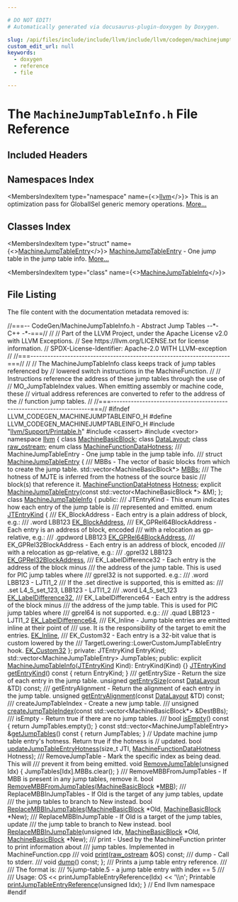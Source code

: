 ```yaml
---

# DO NOT EDIT!
# Automatically generated via docusaurus-plugin-doxygen by Doxygen.

slug: /api/files/include/include/llvm/include/llvm/codegen/machinejumptableinfo-h
custom_edit_url: null
keywords:
  - doxygen
  - reference
  - file

---
```





# The `MachineJumpTableInfo.h` File Reference

<DoxygenPage pluginConfig={pluginConfig}>



## Included Headers

<IncludesList>
<IncludesListItem
  filePath="llvm/Support/Printable.h"
  permalink="/docs/api/files/include/include/llvm/include/llvm/support/printable-h"
  isLocal="true" />
<IncludesListItem
  filePath="cassert"
  permalink=""
  isLocal="false" />
<IncludesListItem
  filePath="vector"
  permalink=""
  isLocal="false" />
</IncludesList>

## Namespaces Index

<MembersIndex>

<MembersIndexItem
  type="namespace"
  name={<><a href="/docs/api/namespaces/llvm">llvm</a></>}>
This is an optimization pass for GlobalISel generic memory operations. <a href="/docs/api/namespaces/llvm/#details">More...</a>
</MembersIndexItem>

</MembersIndex>

## Classes Index

<MembersIndex>

<MembersIndexItem
  type="struct"
  name={<><a href="/docs/api/structs/llvm/machinejumptableentry">MachineJumpTableEntry</a></>}>
<a href="/docs/api/structs/llvm/machinejumptableentry">MachineJumpTableEntry</a> - One jump table in the jump table info. <a href="/docs/api/structs/llvm/machinejumptableentry/#details">More...</a>
</MembersIndexItem>

<MembersIndexItem
  type="class"
  name={<><a href="/docs/api/classes/llvm/machinejumptableinfo">MachineJumpTableInfo</a></>}>
</MembersIndexItem>

</MembersIndex>


## File Listing

The file content with the documentation metadata removed is:

<ProgramListing>

<Link id="l00001" /><CodeLine lineNumber="1"><span class="doxyHighlightComment">//===-- CodeGen/MachineJumpTableInfo.h - Abstract Jump Tables  --&#42;- C++ -&#42;-===//</span></CodeLine>
<Link id="l00002" /><CodeLine lineNumber="2"><span class="doxyHighlightComment">//</span></CodeLine>
<Link id="l00003" /><CodeLine lineNumber="3"><span class="doxyHighlightComment">// Part of the LLVM Project, under the Apache License v2.0 with LLVM Exceptions.</span></CodeLine>
<Link id="l00004" /><CodeLine lineNumber="4"><span class="doxyHighlightComment">// See https://llvm.org/LICENSE.txt for license information.</span></CodeLine>
<Link id="l00005" /><CodeLine lineNumber="5"><span class="doxyHighlightComment">// SPDX-License-Identifier: Apache-2.0 WITH LLVM-exception</span></CodeLine>
<Link id="l00006" /><CodeLine lineNumber="6"><span class="doxyHighlightComment">//</span></CodeLine>
<Link id="l00007" /><CodeLine lineNumber="7"><span class="doxyHighlightComment">//===----------------------------------------------------------------------===//</span></CodeLine>
<Link id="l00008" /><CodeLine lineNumber="8"><span class="doxyHighlightComment">//</span></CodeLine>
<Link id="l00009" /><CodeLine lineNumber="9"><span class="doxyHighlightComment">// The MachineJumpTableInfo class keeps track of jump tables referenced by</span></CodeLine>
<Link id="l00010" /><CodeLine lineNumber="10"><span class="doxyHighlightComment">// lowered switch instructions in the MachineFunction.</span></CodeLine>
<Link id="l00011" /><CodeLine lineNumber="11"><span class="doxyHighlightComment">//</span></CodeLine>
<Link id="l00012" /><CodeLine lineNumber="12"><span class="doxyHighlightComment">// Instructions reference the address of these jump tables through the use of</span></CodeLine>
<Link id="l00013" /><CodeLine lineNumber="13"><span class="doxyHighlightComment">// MO&#95;JumpTableIndex values.  When emitting assembly or machine code, these</span></CodeLine>
<Link id="l00014" /><CodeLine lineNumber="14"><span class="doxyHighlightComment">// virtual address references are converted to refer to the address of the</span></CodeLine>
<Link id="l00015" /><CodeLine lineNumber="15"><span class="doxyHighlightComment">// function jump tables.</span></CodeLine>
<Link id="l00016" /><CodeLine lineNumber="16"><span class="doxyHighlightComment">//</span></CodeLine>
<Link id="l00017" /><CodeLine lineNumber="17"><span class="doxyHighlightComment">//===----------------------------------------------------------------------===//</span></CodeLine>
<Link id="l00018" /><CodeLine lineNumber="18"></CodeLine>
<Link id="l00019" /><CodeLine lineNumber="19"><span class="doxyHighlightPreprocessor">#ifndef LLVM&#95;CODEGEN&#95;MACHINEJUMPTABLEINFO&#95;H</span></CodeLine>
<Link id="l00020" /><CodeLine lineNumber="20"><span class="doxyHighlightPreprocessor">#define LLVM&#95;CODEGEN&#95;MACHINEJUMPTABLEINFO&#95;H</span></CodeLine>
<Link id="l00021" /><CodeLine lineNumber="21"></CodeLine>
<Link id="l00022" /><CodeLine lineNumber="22"><span class="doxyHighlightPreprocessor">#include &quot;<a href="/docs/api/files/include/include/llvm/include/llvm/support/printable-h">llvm/Support/Printable.h</a>&quot;</span></CodeLine>
<Link id="l00023" /><CodeLine lineNumber="23"><span class="doxyHighlightPreprocessor">#include &lt;cassert&gt;</span></CodeLine>
<Link id="l00024" /><CodeLine lineNumber="24"><span class="doxyHighlightPreprocessor">#include &lt;vector&gt;</span></CodeLine>
<Link id="l00025" /><CodeLine lineNumber="25"></CodeLine>
<Link id="l00026" /><CodeLine lineNumber="26"><span class="doxyHighlightKeyword">namespace </span><span class="doxyHighlight"><a href="/docs/api/namespaces/llvm">llvm</a> &#123;</span></CodeLine>
<Link id="l00027" /><CodeLine lineNumber="27"></CodeLine>
<Link id="l00028" /><CodeLine lineNumber="28"><span class="doxyHighlightKeyword">class </span><span class="doxyHighlight"><a href="/docs/api/classes/llvm/machinebasicblock">MachineBasicBlock</a>;</span></CodeLine>
<Link id="l00029" /><CodeLine lineNumber="29"><span class="doxyHighlightKeyword">class </span><span class="doxyHighlight"><a href="/docs/api/classes/llvm/datalayout">DataLayout</a>;</span></CodeLine>
<Link id="l00030" /><CodeLine lineNumber="30"><span class="doxyHighlightKeyword">class </span><span class="doxyHighlight"><a href="/docs/api/classes/llvm/raw-ostream">raw&#95;ostream</a>;</span></CodeLine>
<Link id="l00031" /><CodeLine lineNumber="31"><span class="doxyHighlightKeyword">enum class</span><span class="doxyHighlight"> <a href="/docs/api/namespaces/llvm/#a59c007354dfad2f618a37e6efaf7cd9b">MachineFunctionDataHotness</a>;</span></CodeLine>
<Link id="l00032" /><CodeLine lineNumber="32"></CodeLine>
<Link id="l00033" /><CodeLine lineNumber="33"><span class="doxyHighlightComment">/// MachineJumpTableEntry - One jump table in the jump table info.</span></CodeLine>
<Link id="l00034" /><CodeLine lineNumber="34"><span class="doxyHighlightComment">///</span></CodeLine>
<Link id="l00035" /><CodeLine lineNumber="35" lineLink="/docs/api/structs/llvm/machinejumptableentry"><span class="doxyHighlightKeyword">struct </span><span class="doxyHighlight"><a href="/docs/api/structs/llvm/machinejumptableentry/#a7cf3587612dc76d3d3b0d6533a8c7378">MachineJumpTableEntry</a> &#123;</span></CodeLine>
<Link id="l00036" /><CodeLine lineNumber="36"><span class="doxyHighlightComment">  /// MBBs - The vector of basic blocks from which to create the jump table.</span></CodeLine>
<Link id="l00037" /><CodeLine lineNumber="37" lineLink="/docs/api/structs/llvm/machinejumptableentry/#a9c14af1916ca19e3e7fbec5fb2e11c79"><span class="doxyHighlight">  std::vector&lt;MachineBasicBlock&#42;&gt; <a href="/docs/api/structs/llvm/machinejumptableentry/#a9c14af1916ca19e3e7fbec5fb2e11c79">MBBs</a>;</span></CodeLine>
<Link id="l00038" /><CodeLine lineNumber="38"></CodeLine>
<Link id="l00039" /><CodeLine lineNumber="39"><span class="doxyHighlightComment">  /// The hotness of MJTE is inferred from the hotness of the source basic</span></CodeLine>
<Link id="l00040" /><CodeLine lineNumber="40"><span class="doxyHighlightComment">  /// block(s) that reference it.</span></CodeLine>
<Link id="l00041" /><CodeLine lineNumber="41" lineLink="/docs/api/structs/llvm/machinejumptableentry/#aa88588bf8fb94402df742742d9ab58cf"><span class="doxyHighlight">  <a href="/docs/api/namespaces/llvm/#a59c007354dfad2f618a37e6efaf7cd9b">MachineFunctionDataHotness</a> <a href="/docs/api/structs/llvm/machinejumptableentry/#aa88588bf8fb94402df742742d9ab58cf">Hotness</a>;</span></CodeLine>
<Link id="l00042" /><CodeLine lineNumber="42"></CodeLine>
<Link id="l00043" /><CodeLine lineNumber="43"><span class="doxyHighlight">  </span><span class="doxyHighlightKeyword">explicit</span><span class="doxyHighlight"> <a href="/docs/api/structs/llvm/machinejumptableentry/#a7cf3587612dc76d3d3b0d6533a8c7378">MachineJumpTableEntry</a>(</span><span class="doxyHighlightKeyword">const</span><span class="doxyHighlight"> std::vector&lt;MachineBasicBlock &#42;&gt; &amp;M);</span></CodeLine>
<Link id="l00044" /><CodeLine lineNumber="44"><span class="doxyHighlight">&#125;;</span></CodeLine>
<Link id="l00045" /><CodeLine lineNumber="45"></CodeLine>
<Link id="l00046" /><CodeLine lineNumber="46" lineLink="/docs/api/classes/llvm/machinejumptableinfo"><span class="doxyHighlightKeyword">class </span><span class="doxyHighlight"><a href="/docs/api/classes/llvm/machinejumptableinfo/#a8e51fede2625324f2e23fccc99ace42d">MachineJumpTableInfo</a> &#123;</span></CodeLine>
<Link id="l00047" /><CodeLine lineNumber="47"><span class="doxyHighlightKeyword">public</span><span class="doxyHighlight">:</span></CodeLine>
<Link id="l00048" /><CodeLine lineNumber="48"><span class="doxyHighlightComment">  /// JTEntryKind - This enum indicates how each entry of the jump table is</span></CodeLine>
<Link id="l00049" /><CodeLine lineNumber="49"><span class="doxyHighlightComment">  /// represented and emitted.</span></CodeLine>
<Link id="l00050" /><CodeLine lineNumber="50" lineLink="/docs/api/classes/llvm/machinejumptableinfo/#aaa21facdbb167f7c33d21907b8e5b9d3"><span class="doxyHighlight">  </span><span class="doxyHighlightKeyword">enum</span><span class="doxyHighlight"> <a href="/docs/api/classes/llvm/machinejumptableinfo/#aaa21facdbb167f7c33d21907b8e5b9d3">JTEntryKind</a> &#123;</span></CodeLine>
<Link id="l00051" /><CodeLine lineNumber="51"><span class="doxyHighlightComment">    /// EK&#95;BlockAddress - Each entry is a plain address of block, e.g.:</span></CodeLine>
<Link id="l00052" /><CodeLine lineNumber="52"><span class="doxyHighlightComment">    ///     .word LBB123</span></CodeLine>
<Link id="l00053" /><CodeLine lineNumber="53" lineLink="/docs/api/classes/llvm/machinejumptableinfo/#aaa21facdbb167f7c33d21907b8e5b9d3ab0c4687afc1a6858d37711a814f8f5b3"><span class="doxyHighlight">    <a href="/docs/api/classes/llvm/machinejumptableinfo/#aaa21facdbb167f7c33d21907b8e5b9d3ab0c4687afc1a6858d37711a814f8f5b3">EK&#95;BlockAddress</a>,</span></CodeLine>
<Link id="l00054" /><CodeLine lineNumber="54"></CodeLine>
<Link id="l00055" /><CodeLine lineNumber="55"><span class="doxyHighlightComment">    /// EK&#95;GPRel64BlockAddress - Each entry is an address of block, encoded</span></CodeLine>
<Link id="l00056" /><CodeLine lineNumber="56"><span class="doxyHighlightComment">    /// with a relocation as gp-relative, e.g.:</span></CodeLine>
<Link id="l00057" /><CodeLine lineNumber="57"><span class="doxyHighlightComment">    ///     .gpdword LBB123</span></CodeLine>
<Link id="l00058" /><CodeLine lineNumber="58" lineLink="/docs/api/classes/llvm/machinejumptableinfo/#aaa21facdbb167f7c33d21907b8e5b9d3aba174e822c60ce5af99bdb57ab3ec640"><span class="doxyHighlight">    <a href="/docs/api/classes/llvm/machinejumptableinfo/#aaa21facdbb167f7c33d21907b8e5b9d3aba174e822c60ce5af99bdb57ab3ec640">EK&#95;GPRel64BlockAddress</a>,</span></CodeLine>
<Link id="l00059" /><CodeLine lineNumber="59"></CodeLine>
<Link id="l00060" /><CodeLine lineNumber="60"><span class="doxyHighlightComment">    /// EK&#95;GPRel32BlockAddress - Each entry is an address of block, encoded</span></CodeLine>
<Link id="l00061" /><CodeLine lineNumber="61"><span class="doxyHighlightComment">    /// with a relocation as gp-relative, e.g.:</span></CodeLine>
<Link id="l00062" /><CodeLine lineNumber="62"><span class="doxyHighlightComment">    ///     .gprel32 LBB123</span></CodeLine>
<Link id="l00063" /><CodeLine lineNumber="63" lineLink="/docs/api/classes/llvm/machinejumptableinfo/#aaa21facdbb167f7c33d21907b8e5b9d3a0145ef8496d090993849ec0d7ca947f7"><span class="doxyHighlight">    <a href="/docs/api/classes/llvm/machinejumptableinfo/#aaa21facdbb167f7c33d21907b8e5b9d3a0145ef8496d090993849ec0d7ca947f7">EK&#95;GPRel32BlockAddress</a>,</span></CodeLine>
<Link id="l00064" /><CodeLine lineNumber="64"></CodeLine>
<Link id="l00065" /><CodeLine lineNumber="65"><span class="doxyHighlightComment">    /// EK&#95;LabelDifference32 - Each entry is the address of the block minus</span></CodeLine>
<Link id="l00066" /><CodeLine lineNumber="66"><span class="doxyHighlightComment">    /// the address of the jump table.  This is used for PIC jump tables where</span></CodeLine>
<Link id="l00067" /><CodeLine lineNumber="67"><span class="doxyHighlightComment">    /// gprel32 is not supported.  e.g.:</span></CodeLine>
<Link id="l00068" /><CodeLine lineNumber="68"><span class="doxyHighlightComment">    ///      .word LBB123 - LJTI1&#95;2</span></CodeLine>
<Link id="l00069" /><CodeLine lineNumber="69"><span class="doxyHighlightComment">    /// If the .set directive is supported, this is emitted as:</span></CodeLine>
<Link id="l00070" /><CodeLine lineNumber="70"><span class="doxyHighlightComment">    ///      .set L4&#95;5&#95;set&#95;123, LBB123 - LJTI1&#95;2</span></CodeLine>
<Link id="l00071" /><CodeLine lineNumber="71"><span class="doxyHighlightComment">    ///      .word L4&#95;5&#95;set&#95;123</span></CodeLine>
<Link id="l00072" /><CodeLine lineNumber="72" lineLink="/docs/api/classes/llvm/machinejumptableinfo/#aaa21facdbb167f7c33d21907b8e5b9d3a6e05991949952d4e85600b0868dcd803"><span class="doxyHighlight">    <a href="/docs/api/classes/llvm/machinejumptableinfo/#aaa21facdbb167f7c33d21907b8e5b9d3a6e05991949952d4e85600b0868dcd803">EK&#95;LabelDifference32</a>,</span></CodeLine>
<Link id="l00073" /><CodeLine lineNumber="73"></CodeLine>
<Link id="l00074" /><CodeLine lineNumber="74"><span class="doxyHighlightComment">    /// EK&#95;LabelDifference64 - Each entry is the address of the block minus</span></CodeLine>
<Link id="l00075" /><CodeLine lineNumber="75"><span class="doxyHighlightComment">    /// the address of the jump table.  This is used for PIC jump tables where</span></CodeLine>
<Link id="l00076" /><CodeLine lineNumber="76"><span class="doxyHighlightComment">    /// gprel64 is not supported.  e.g.:</span></CodeLine>
<Link id="l00077" /><CodeLine lineNumber="77"><span class="doxyHighlightComment">    ///      .quad LBB123 - LJTI1&#95;2</span></CodeLine>
<Link id="l00078" /><CodeLine lineNumber="78" lineLink="/docs/api/classes/llvm/machinejumptableinfo/#aaa21facdbb167f7c33d21907b8e5b9d3a9f3683fb3f6e9f802d817742cf08a1a5"><span class="doxyHighlight">    <a href="/docs/api/classes/llvm/machinejumptableinfo/#aaa21facdbb167f7c33d21907b8e5b9d3a9f3683fb3f6e9f802d817742cf08a1a5">EK&#95;LabelDifference64</a>,</span></CodeLine>
<Link id="l00079" /><CodeLine lineNumber="79"></CodeLine>
<Link id="l00080" /><CodeLine lineNumber="80"><span class="doxyHighlightComment">    /// EK&#95;Inline - Jump table entries are emitted inline at their point of</span></CodeLine>
<Link id="l00081" /><CodeLine lineNumber="81"><span class="doxyHighlightComment">    /// use. It is the responsibility of the target to emit the entries.</span></CodeLine>
<Link id="l00082" /><CodeLine lineNumber="82" lineLink="/docs/api/classes/llvm/machinejumptableinfo/#aaa21facdbb167f7c33d21907b8e5b9d3a0c8edab8f0150200196e0c217e343058"><span class="doxyHighlight">    <a href="/docs/api/classes/llvm/machinejumptableinfo/#aaa21facdbb167f7c33d21907b8e5b9d3a0c8edab8f0150200196e0c217e343058">EK&#95;Inline</a>,</span></CodeLine>
<Link id="l00083" /><CodeLine lineNumber="83"></CodeLine>
<Link id="l00084" /><CodeLine lineNumber="84"><span class="doxyHighlightComment">    /// EK&#95;Custom32 - Each entry is a 32-bit value that is custom lowered by the</span></CodeLine>
<Link id="l00085" /><CodeLine lineNumber="85"><span class="doxyHighlightComment">    /// TargetLowering::LowerCustomJumpTableEntry hook.</span></CodeLine>
<Link id="l00086" /><CodeLine lineNumber="86" lineLink="/docs/api/classes/llvm/machinejumptableinfo/#aaa21facdbb167f7c33d21907b8e5b9d3a9e655fb625d744f96e03aed78ca85707"><span class="doxyHighlight">    <a href="/docs/api/classes/llvm/machinejumptableinfo/#aaa21facdbb167f7c33d21907b8e5b9d3a9e655fb625d744f96e03aed78ca85707">EK&#95;Custom32</a></span></CodeLine>
<Link id="l00087" /><CodeLine lineNumber="87"><span class="doxyHighlight">  &#125;;</span></CodeLine>
<Link id="l00088" /><CodeLine lineNumber="88"></CodeLine>
<Link id="l00089" /><CodeLine lineNumber="89"><span class="doxyHighlightKeyword">private</span><span class="doxyHighlight">:</span></CodeLine>
<Link id="l00090" /><CodeLine lineNumber="90"><span class="doxyHighlight">  JTEntryKind EntryKind;</span></CodeLine>
<Link id="l00091" /><CodeLine lineNumber="91"><span class="doxyHighlight">  std::vector&lt;MachineJumpTableEntry&gt; JumpTables;</span></CodeLine>
<Link id="l00092" /><CodeLine lineNumber="92"><span class="doxyHighlightKeyword">public</span><span class="doxyHighlight">:</span></CodeLine>
<Link id="l00093" /><CodeLine lineNumber="93" lineLink="/docs/api/classes/llvm/machinejumptableinfo/#a8e51fede2625324f2e23fccc99ace42d"><span class="doxyHighlight">  </span><span class="doxyHighlightKeyword">explicit</span><span class="doxyHighlight"> <a href="/docs/api/classes/llvm/machinejumptableinfo/#a8e51fede2625324f2e23fccc99ace42d">MachineJumpTableInfo</a>(<a href="/docs/api/classes/llvm/machinejumptableinfo/#aaa21facdbb167f7c33d21907b8e5b9d3">JTEntryKind</a> Kind): EntryKind(Kind) &#123;&#125;</span></CodeLine>
<Link id="l00094" /><CodeLine lineNumber="94"></CodeLine>
<Link id="l00095" /><CodeLine lineNumber="95" lineLink="/docs/api/classes/llvm/machinejumptableinfo/#ab63740cb84cbbb0300d8fd6cf987928d"><span class="doxyHighlight">  <a href="/docs/api/classes/llvm/machinejumptableinfo/#aaa21facdbb167f7c33d21907b8e5b9d3">JTEntryKind</a> <a href="/docs/api/classes/llvm/machinejumptableinfo/#ab63740cb84cbbb0300d8fd6cf987928d">getEntryKind</a>()</span><span class="doxyHighlightKeyword"> const </span><span class="doxyHighlight">&#123; </span><span class="doxyHighlightKeywordFlow">return</span><span class="doxyHighlight"> EntryKind; &#125;</span></CodeLine>
<Link id="l00096" /><CodeLine lineNumber="96"></CodeLine>
<Link id="l00097" /><CodeLine lineNumber="97"><span class="doxyHighlightComment">  /// getEntrySize - Return the size of each entry in the jump table.</span></CodeLine>
<Link id="l00098" /><CodeLine lineNumber="98"><span class="doxyHighlight">  </span><span class="doxyHighlightKeywordType">unsigned</span><span class="doxyHighlight"> <a href="/docs/api/classes/llvm/machinejumptableinfo/#a4d6ef9167ddc2ae5fdf29a41cbaa5202">getEntrySize</a>(</span><span class="doxyHighlightKeyword">const</span><span class="doxyHighlight"> <a href="/docs/api/classes/llvm/datalayout">DataLayout</a> &amp;TD) </span><span class="doxyHighlightKeyword">const</span><span class="doxyHighlight">;</span></CodeLine>
<Link id="l00099" /><CodeLine lineNumber="99"><span class="doxyHighlightComment">  /// getEntryAlignment - Return the alignment of each entry in the jump table.</span></CodeLine>
<Link id="l00100" /><CodeLine lineNumber="100"><span class="doxyHighlight">  </span><span class="doxyHighlightKeywordType">unsigned</span><span class="doxyHighlight"> <a href="/docs/api/classes/llvm/machinejumptableinfo/#ab0097819d1d3f4c8eca96c9d9ac4fa0d">getEntryAlignment</a>(</span><span class="doxyHighlightKeyword">const</span><span class="doxyHighlight"> <a href="/docs/api/classes/llvm/datalayout">DataLayout</a> &amp;TD) </span><span class="doxyHighlightKeyword">const</span><span class="doxyHighlight">;</span></CodeLine>
<Link id="l00101" /><CodeLine lineNumber="101"></CodeLine>
<Link id="l00102" /><CodeLine lineNumber="102"><span class="doxyHighlightComment">  /// createJumpTableIndex - Create a new jump table.</span></CodeLine>
<Link id="l00103" /><CodeLine lineNumber="103"><span class="doxyHighlightComment">  ///</span></CodeLine>
<Link id="l00104" /><CodeLine lineNumber="104"><span class="doxyHighlight">  </span><span class="doxyHighlightKeywordType">unsigned</span><span class="doxyHighlight"> <a href="/docs/api/classes/llvm/machinejumptableinfo/#a5a48ea8ae9371565b98b24668016e5ef">createJumpTableIndex</a>(</span><span class="doxyHighlightKeyword">const</span><span class="doxyHighlight"> std::vector&lt;MachineBasicBlock&#42;&gt; &amp;DestBBs);</span></CodeLine>
<Link id="l00105" /><CodeLine lineNumber="105"></CodeLine>
<Link id="l00106" /><CodeLine lineNumber="106"><span class="doxyHighlightComment">  /// isEmpty - Return true if there are no jump tables.</span></CodeLine>
<Link id="l00107" /><CodeLine lineNumber="107"><span class="doxyHighlightComment">  ///</span></CodeLine>
<Link id="l00108" /><CodeLine lineNumber="108" lineLink="/docs/api/classes/llvm/machinejumptableinfo/#a519c867ae285099cc58e9bfad73a8895"><span class="doxyHighlight">  </span><span class="doxyHighlightKeywordType">bool</span><span class="doxyHighlight"> <a href="/docs/api/classes/llvm/machinejumptableinfo/#a519c867ae285099cc58e9bfad73a8895">isEmpty</a>()</span><span class="doxyHighlightKeyword"> const </span><span class="doxyHighlight">&#123; </span><span class="doxyHighlightKeywordFlow">return</span><span class="doxyHighlight"> JumpTables.empty(); &#125;</span></CodeLine>
<Link id="l00109" /><CodeLine lineNumber="109"></CodeLine>
<Link id="l00110" /><CodeLine lineNumber="110" lineLink="/docs/api/classes/llvm/machinejumptableinfo/#af9c60f4a0193375a5dd205fb945107a8"><span class="doxyHighlight">  </span><span class="doxyHighlightKeyword">const</span><span class="doxyHighlight"> std::vector&lt;MachineJumpTableEntry&gt; &amp;<a href="/docs/api/classes/llvm/machinejumptableinfo/#af9c60f4a0193375a5dd205fb945107a8">getJumpTables</a>()</span><span class="doxyHighlightKeyword"> const </span><span class="doxyHighlight">&#123;</span></CodeLine>
<Link id="l00111" /><CodeLine lineNumber="111"><span class="doxyHighlight">    </span><span class="doxyHighlightKeywordFlow">return</span><span class="doxyHighlight"> JumpTables;</span></CodeLine>
<Link id="l00112" /><CodeLine lineNumber="112"><span class="doxyHighlight">  &#125;</span></CodeLine>
<Link id="l00113" /><CodeLine lineNumber="113"></CodeLine>
<Link id="l00114" /><CodeLine lineNumber="114"><span class="doxyHighlight">  </span><span class="doxyHighlightComment">// Update machine jump table entry&#39;s hotness. Return true if the hotness is</span></CodeLine>
<Link id="l00115" /><CodeLine lineNumber="115"><span class="doxyHighlight">  </span><span class="doxyHighlightComment">// updated.</span></CodeLine>
<Link id="l00116" /><CodeLine lineNumber="116"><span class="doxyHighlight">  </span><span class="doxyHighlightKeywordType">bool</span><span class="doxyHighlight"> <a href="/docs/api/classes/llvm/machinejumptableinfo/#a8399f4d8dfa10432948d8da0ef0e6674">updateJumpTableEntryHotness</a>(</span><span class="doxyHighlightKeywordType">size&#95;t</span><span class="doxyHighlight"> JTI,</span></CodeLine>
<Link id="l00117" /><CodeLine lineNumber="117"><span class="doxyHighlight">                                   <a href="/docs/api/namespaces/llvm/#a59c007354dfad2f618a37e6efaf7cd9b">MachineFunctionDataHotness</a> Hotness);</span></CodeLine>
<Link id="l00118" /><CodeLine lineNumber="118"></CodeLine>
<Link id="l00119" /><CodeLine lineNumber="119"><span class="doxyHighlightComment">  /// RemoveJumpTable - Mark the specific index as being dead.  This will</span></CodeLine>
<Link id="l00120" /><CodeLine lineNumber="120"><span class="doxyHighlightComment">  /// prevent it from being emitted.</span></CodeLine>
<Link id="l00121" /><CodeLine lineNumber="121" lineLink="/docs/api/classes/llvm/machinejumptableinfo/#a4884f00bcde9528a64e1c18adc789641"><span class="doxyHighlight">  </span><span class="doxyHighlightKeywordType">void</span><span class="doxyHighlight"> <a href="/docs/api/classes/llvm/machinejumptableinfo/#a4884f00bcde9528a64e1c18adc789641">RemoveJumpTable</a>(</span><span class="doxyHighlightKeywordType">unsigned</span><span class="doxyHighlight"> Idx) &#123;</span></CodeLine>
<Link id="l00122" /><CodeLine lineNumber="122"><span class="doxyHighlight">    JumpTables&#91;Idx&#93;.MBBs.clear();</span></CodeLine>
<Link id="l00123" /><CodeLine lineNumber="123"><span class="doxyHighlight">  &#125;</span></CodeLine>
<Link id="l00124" /><CodeLine lineNumber="124"></CodeLine>
<Link id="l00125" /><CodeLine lineNumber="125"><span class="doxyHighlightComment">  /// RemoveMBBFromJumpTables - If MBB is present in any jump tables, remove it.</span></CodeLine>
<Link id="l00126" /><CodeLine lineNumber="126"><span class="doxyHighlight">  </span><span class="doxyHighlightKeywordType">bool</span><span class="doxyHighlight"> <a href="/docs/api/classes/llvm/machinejumptableinfo/#a0d850b9f4484d7ec9a8ab1880922dcb5">RemoveMBBFromJumpTables</a>(<a href="/docs/api/classes/llvm/machinebasicblock">MachineBasicBlock</a> &#42;<a href="/docs/api/files/lib/lib/target/lib/target/arm/armslshardening-cpp/#a5958512eae2979bd2eb383977996a600">MBB</a>);</span></CodeLine>
<Link id="l00127" /><CodeLine lineNumber="127"></CodeLine>
<Link id="l00128" /><CodeLine lineNumber="128"><span class="doxyHighlightComment">  /// ReplaceMBBInJumpTables - If Old is the target of any jump tables, update</span></CodeLine>
<Link id="l00129" /><CodeLine lineNumber="129"><span class="doxyHighlightComment">  /// the jump tables to branch to New instead.</span></CodeLine>
<Link id="l00130" /><CodeLine lineNumber="130"><span class="doxyHighlight">  </span><span class="doxyHighlightKeywordType">bool</span><span class="doxyHighlight"> <a href="/docs/api/classes/llvm/machinejumptableinfo/#a1a20b9072a0cd65db50bed95c12e915b">ReplaceMBBInJumpTables</a>(<a href="/docs/api/classes/llvm/machinebasicblock">MachineBasicBlock</a> &#42;Old, <a href="/docs/api/classes/llvm/machinebasicblock">MachineBasicBlock</a> &#42;New);</span></CodeLine>
<Link id="l00131" /><CodeLine lineNumber="131"></CodeLine>
<Link id="l00132" /><CodeLine lineNumber="132"><span class="doxyHighlightComment">  /// ReplaceMBBInJumpTable - If Old is a target of the jump tables, update</span></CodeLine>
<Link id="l00133" /><CodeLine lineNumber="133"><span class="doxyHighlightComment">  /// the jump table to branch to New instead.</span></CodeLine>
<Link id="l00134" /><CodeLine lineNumber="134"><span class="doxyHighlight">  </span><span class="doxyHighlightKeywordType">bool</span><span class="doxyHighlight"> <a href="/docs/api/classes/llvm/machinejumptableinfo/#a729a069c6d2880c2c75148c61998c129">ReplaceMBBInJumpTable</a>(</span><span class="doxyHighlightKeywordType">unsigned</span><span class="doxyHighlight"> Idx, <a href="/docs/api/classes/llvm/machinebasicblock">MachineBasicBlock</a> &#42;Old,</span></CodeLine>
<Link id="l00135" /><CodeLine lineNumber="135"><span class="doxyHighlight">                             <a href="/docs/api/classes/llvm/machinebasicblock">MachineBasicBlock</a> &#42;New);</span></CodeLine>
<Link id="l00136" /><CodeLine lineNumber="136"></CodeLine>
<Link id="l00137" /><CodeLine lineNumber="137"><span class="doxyHighlightComment">  /// print - Used by the MachineFunction printer to print information about</span></CodeLine>
<Link id="l00138" /><CodeLine lineNumber="138"><span class="doxyHighlightComment">  /// jump tables.  Implemented in MachineFunction.cpp</span></CodeLine>
<Link id="l00139" /><CodeLine lineNumber="139"><span class="doxyHighlightComment">  ///</span></CodeLine>
<Link id="l00140" /><CodeLine lineNumber="140"><span class="doxyHighlight">  </span><span class="doxyHighlightKeywordType">void</span><span class="doxyHighlight"> <a href="/docs/api/classes/llvm/machinejumptableinfo/#a2f4b116ba160a0fb57241dee011905e6">print</a>(<a href="/docs/api/classes/llvm/raw-ostream">raw&#95;ostream</a> &amp;OS) </span><span class="doxyHighlightKeyword">const</span><span class="doxyHighlight">;</span></CodeLine>
<Link id="l00141" /><CodeLine lineNumber="141"></CodeLine>
<Link id="l00142" /><CodeLine lineNumber="142"><span class="doxyHighlightComment">  /// dump - Call to stderr.</span></CodeLine>
<Link id="l00143" /><CodeLine lineNumber="143"><span class="doxyHighlightComment">  ///</span></CodeLine>
<Link id="l00144" /><CodeLine lineNumber="144"><span class="doxyHighlight">  </span><span class="doxyHighlightKeywordType">void</span><span class="doxyHighlight"> <a href="/docs/api/classes/llvm/machinejumptableinfo/#a723eff4a497357d7c8602abd695daa11">dump</a>() </span><span class="doxyHighlightKeyword">const</span><span class="doxyHighlight">;</span></CodeLine>
<Link id="l00145" /><CodeLine lineNumber="145"><span class="doxyHighlight">&#125;;</span></CodeLine>
<Link id="l00146" /><CodeLine lineNumber="146"></CodeLine>
<Link id="l00147" /><CodeLine lineNumber="147"></CodeLine>
<Link id="l00148" /><CodeLine lineNumber="148"><span class="doxyHighlightComment">/// Prints a jump table entry reference.</span></CodeLine>
<Link id="l00149" /><CodeLine lineNumber="149"><span class="doxyHighlightComment">///</span></CodeLine>
<Link id="l00150" /><CodeLine lineNumber="150"><span class="doxyHighlightComment">/// The format is:</span></CodeLine>
<Link id="l00151" /><CodeLine lineNumber="151"><span class="doxyHighlightComment">///   %jump-table.5       - a jump table entry with index == 5</span></CodeLine>
<Link id="l00152" /><CodeLine lineNumber="152"><span class="doxyHighlightComment">///</span></CodeLine>
<Link id="l00153" /><CodeLine lineNumber="153"><span class="doxyHighlightComment">/// Usage: OS &lt;&lt; printJumpTableEntryReference(Idx) &lt;&lt; &#39;\\n&#39;;</span></CodeLine>
<Link id="l00154" /><CodeLine lineNumber="154"><span class="doxyHighlight">Printable <a href="/docs/api/namespaces/llvm/#a4610639927aff734aeacb607c43f01f2">printJumpTableEntryReference</a>(</span><span class="doxyHighlightKeywordType">unsigned</span><span class="doxyHighlight"> Idx);</span></CodeLine>
<Link id="l00155" /><CodeLine lineNumber="155"></CodeLine>
<Link id="l00156" /><CodeLine lineNumber="156"><span class="doxyHighlight">&#125; </span><span class="doxyHighlightComment">// End llvm namespace</span></CodeLine>
<Link id="l00157" /><CodeLine lineNumber="157"></CodeLine>
<Link id="l00158" /><CodeLine lineNumber="158"><span class="doxyHighlightPreprocessor">#endif</span></CodeLine>

</ProgramListing>


</DoxygenPage>
